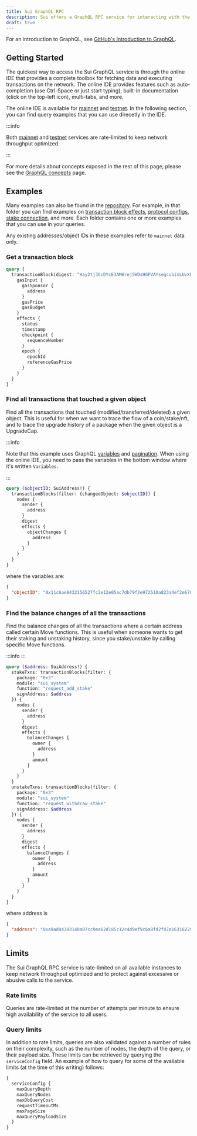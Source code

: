 ```yaml
---
title: Sui GraphQL RPC
description: Sui offers a GraphQL RPC service for interacting with the network
draft: true
---
```



For an introduction to GraphQL, see [GitHub's Introduction to GraphQL](https://docs.github.com/en/graphql/guides/introduction-to-graphql).

## Getting Started

The quickest way to access the Sui GraphQL service is through the online IDE that provides a complete toolbox for fetching data and executing transactions on the network. The online IDE provides 
features such as auto-completion (use Ctrl-Space or just start typing), built-in documentation (click on the top-left icon), multi-tabs, and more. 

The online IDE is available for [mainnet](https://sui-mainnet.mystenlabs.com/graphql) and [testnet](https://sui-testnet.mystenlabs.com/graphql). 
In the following section, you can find query examples that you can use direcetly in the IDE.

:::info

Both [mainnet](https://sui-mainnet.mystenlabs.com/graphql) and [testnet](https://sui-testnet.mystenlabs.com/graphql) services are rate-limited to keep network throughput optimized.

:::

For more details about concepts exposed in the rest of this page, please see the [GraphQL concepts](https://google.com) page.


## Examples

Many examples can also be found in the [repository](https://github.com/MystenLabs/sui/tree/main/crates/sui-graphql-rpc/examples). For example, in that folder you can find examples on [transaction block effects](https://github.com/MystenLabs/sui/tree/main/crates/sui-graphql-rpc/examples/transaction_block_effects), [protocol configs](https://github.com/MystenLabs/sui/tree/main/crates/sui-graphql-rpc/examples/protocol_configs), [stake connection](https://github.com/MystenLabs/sui/tree/main/crates/sui-graphql-rpc/examples/stake_connection), and more. Each folder contains one or more examples that you can use in your queries.

Any existing addresses/object IDs in these examples refer to `mainnet` data only.

### Get a transaction block

```graphql
query {
  transactionBlock(digest: "Hay2tj3GcDYcE3AMHrej5WDsHGPVAYsegcubixLUvXUF") {
    gasInput {
      gasSponsor {
        address
      }
      gasPrice
      gasBudget
    }
    effects {
      status
      timestamp
      checkpoint {
        sequenceNumber
      }
      epoch {
        epochId
        referenceGasPrice
      }
    }
  }
}
```

### Find all transactions that touched a given object

Find all the transactions that touched (modified/transferred/deleted) a given object. This is useful for when we want to trace the flow of a coin/stake/nft, and to trace the upgrade history of a package when the given object is a UpgradeCap.

:::info

Note that this example uses GraphQL [variables](/concepts/graphql-rpc.mdx#working-with-variables) and [pagination](/concepts/graphql-rpc.mdx#pagination). When using the online IDE, you need to pass the variables
in the bottom window where it's written `Variables`.

:::

```graphql
query ($objectID: SuiAddress!) {
  transactionBlocks(filter: {changedObject: $objectID}) {
    nodes {
      sender {
        address
      }
      digest
      effects {
        objectChanges {
          address
        }
      }
    }
  }
}
```

where the variables are:
```json
{
  "objectID": "0x11c6ae8432156527fc2e12e05ac7db79f2e972510a823a4ef2e670f27ad7b52f"
}
```


### Find the balance changes of all the transactions

Find the balance changes of all the transactions where a certain address called certain Move functions. This is useful when someone wants to get their staking and unstaking history, since you stake/unstake by calling specific Move functions.

:::info
:::

```graphql
query ($address: SuiAddress!) {
  stakeTxns: transactionBlocks(filter: {
    package: "0x3"
    module: "sui_system"
    function: "request_add_stake"
    signAddress: $address
  }) {
    nodes {
      sender {
        address
      }
      digest
      effects {
        balanceChanges {
          owner {
            address
          }
          amount
        }
      }
    }
  }
  unstakeTxns: transactionBlocks(filter: {
    package: "0x3"
    module: "sui_system"
    function: "request_withdraw_stake"
    signAddress: $address
  }) {
    nodes {
      sender {
        address
      }
      digest
      effects {
        balanceChanges {
          owner {
            address
          }
          amount
        }
      }
    }
  }
}
```

where address is 
```json
{
  "address": "0xa9ad44383140a07cc9ea62d185c12c4d9ef9c6a8fd2f47e16316229815862d23"
}
```




## Limits

The Sui GraphQL RPC service is rate-limited on all available instances to keep network throughput optimized and to protect against excessive or abusive calls to the service. 

### Rate limits
Queries are rate-limited at the number of attempts per minute to ensure high availability of the service to all users.

### Query limits

In addition to rate limits, queries are also validated against a number of rules on their complexity, such as the number of nodes, the depth of the query, or their payload size.
These limits can be retrieved by querying the `serviceConfig` field. An example of how to query for some of the available limits (at the time of this writing) follows:

```graphql
{
  serviceConfig {
    maxQueryDepth
    maxQueryNodes
    maxDbQueryCost
    requestTimeoutMs
    maxPageSize
    maxQueryPayloadSize
  }
}
```


